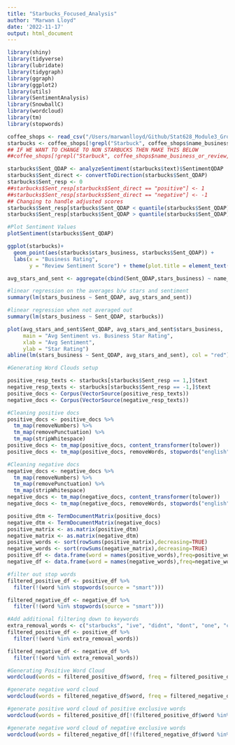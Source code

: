 ```yaml
---
title: "Starbucks_Focused_Analysis"
author: "Marwan Lloyd"
date: '2022-11-17'
output: html_document
---
```


```r
library(shiny)
library(tidyverse)
library(lubridate)
library(tidygraph)
library(ggraph)
library(ggplot2)
library(utils)
library(SentimentAnalysis)
library(SnowballC)
library(wordcloud)
library(tm)
library(stopwords)
```

```r
coffee_shops <- read_csv("/Users/marwanlloyd/Github/Stat628_Module3_Group3/best_filtered_smaller_data.csv")
starbucks <- coffee_shops[!grepl("Starbuck", coffee_shops$name_business_or_review, fixed = FALSE, ignore.case = TRUE),]
## IF WE WANT TO CHANGE TO NON STARBUCKS THEN MAKE THIS BELOW
##coffee_shops[!grepl("Starbuck", coffee_shops$name_business_or_review, fixed = FALSE, ignore.case = TRUE),]
```


```r
starbucks$Sent_QDAP <- analyzeSentiment(starbucks$text)$SentimentQDAP
starbucks$Sent_direct <- convertToDirection(starbucks$Sent_QDAP)
starbucks$Sent_resp <- 0
##starbucks$Sent_resp[starbucks$Sent_direct == "positive"] <- 1
##starbucks$Sent_resp[starbucks$Sent_direct == "negative"] <- -1
## Changing to handle adjusted scores 
starbucks$Sent_resp[starbucks$Sent_QDAP < quantile(starbucks$Sent_QDAP)[3] - .05] <- -1
starbucks$Sent_resp[starbucks$Sent_QDAP > quantile(starbucks$Sent_QDAP)[3] + .05] <- 1
```

```r
#Plot Sentiment Values
plotSentiment(starbucks$Sent_QDAP)
```

```r
ggplot(starbucks)+
  geom_point(aes(starbucks$stars_business, starbucks$Sent_QDAP)) +
  labs(x = "Business Rating",
       y = "Review Sentiment Score") + theme(plot.title = element_text(hjust = 0.5)) + labs(title = "Review Sentiment Spread Across Ratings")
```

```r
avg_stars_and_sent <- aggregate(cbind(Sent_QDAP,stars_business) ~ name_business_or_review + address, starbucks, mean)
```

```r
#linear regression on the averages b/w stars and sentiment
summary(lm(stars_business ~ Sent_QDAP, avg_stars_and_sent))
```

```r
#linear regression when not averaged out
summary(lm(stars_business ~ Sent_QDAP, starbucks))
```

```r
plot(avg_stars_and_sent$Sent_QDAP, avg_stars_and_sent$stars_business,
     main = "Avg Sentiment vs. Business Star Rating",
     xlab = "Avg Sentiment",
     ylab = "Star Rating")
abline(lm(stars_business ~ Sent_QDAP, avg_stars_and_sent), col = "red")
```

```r
#Generating Word Clouds setup

positive_resp_texts <- starbucks[starbucks$Sent_resp == 1,]$text
negative_resp_texts <- starbucks[starbucks$Sent_resp == -1,]$text
positive_docs <- Corpus(VectorSource(positive_resp_texts))
negative_docs <- Corpus(VectorSource(negative_resp_texts))
```

```r
#Cleaning positive docs
positive_docs <- positive_docs %>%
  tm_map(removeNumbers) %>%
  tm_map(removePunctuation) %>%
  tm_map(stripWhitespace)
positive_docs <- tm_map(positive_docs, content_transformer(tolower))
positive_docs <- tm_map(positive_docs, removeWords, stopwords("english"))
```

```r
#Cleaning negative docs
negative_docs <- negative_docs %>%
  tm_map(removeNumbers) %>%
  tm_map(removePunctuation) %>%
  tm_map(stripWhitespace)
negative_docs <- tm_map(negative_docs, content_transformer(tolower))
negative_docs <- tm_map(negative_docs, removeWords, stopwords("english"))
```

```r
positive_dtm <- TermDocumentMatrix(positive_docs) 
negative_dtm <- TermDocumentMatrix(negative_docs)
positive_matrix <- as.matrix(positive_dtm)
negative_matrix <- as.matrix(negative_dtm)
positive_words <- sort(rowSums(positive_matrix),decreasing=TRUE)
negative_words <- sort(rowSums(negative_matrix),decreasing=TRUE)
positive_df <- data.frame(word = names(positive_words),freq=positive_words)
negative_df <- data.frame(word = names(negative_words),freq=negative_words)

```

```r
#filter out stop words 
filtered_positive_df <- positive_df %>% 
  filter(!(word %in% stopwords(source = "smart")))

filtered_negative_df <- negative_df %>% 
  filter(!(word %in% stopwords(source = "smart")))
```

```r
#Add additional filtering down to keywords
extra_removal_words <- c("starbucks", "ive", "didnt", "dont", "one", "can", "get", "just", "also", "know", "coffee", "")
filtered_positive_df <- positive_df %>% 
  filter(!(word %in% extra_removal_words))

filtered_negative_df <- negative_df %>% 
  filter(!(word %in% extra_removal_words))
```

```r
#Generating Positive Word Cloud
wordcloud(words = filtered_positive_df$word, freq = filtered_positive_df$freq, min.freq = 10,           max.words=60, random.order=FALSE, rot.per=0.35,            colors=brewer.pal(8, "Dark2"))
```

```r
#generate negative word cloud 
wordcloud(words = filtered_negative_df$word, freq = filtered_negative_df$freq, min.freq = 10,           max.words=60, random.order=FALSE, rot.per=0.35,            colors=brewer.pal(8, "Dark2"))
```

```r
#generate positive word cloud of positive exclusive words 
wordcloud(words = filtered_positive_df[!(filtered_positive_df$word %in% head(filtered_negative_df$word, n = 30)),]$word, freq = filtered_positive_df[!(filtered_positive_df$word %in% head(filtered_negative_df$word, n = 30)),]$freq, min.freq = 1,           max.words=60, random.order=FALSE, rot.per=0.35,            colors=brewer.pal(8, "Dark2"))
```


```r
#generate negative word cloud of negative exclusive words 
wordcloud(words = filtered_negative_df[!(filtered_negative_df$word %in% head(filtered_positive_df$word, n = 30)),]$word, freq = filtered_negative_df[!(filtered_negative_df$word %in% head(filtered_positive_df$word, n = 30)),]$freq, min.freq = 1,           max.words=60, random.order=FALSE, rot.per=0.35,            colors=brewer.pal(8, "Dark2"))
```